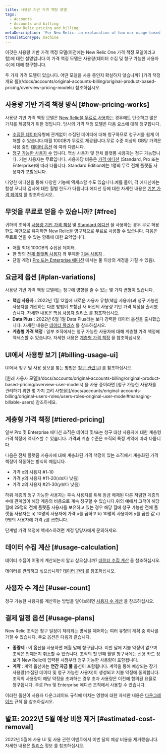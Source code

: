 ```yaml
---
title: 사용량 기반 가격 책정 모델
tags:
  - Accounts
  - Accounts and billing
  - New Relic pricing and billing
metaDescription: 'For New Relic: an explanation of how our usage-based pricing model works.'
translationType: machine
---
```


이것은 사용량 기반 가격 책정 모델(이전에는 New Relic One 가격 책정 모델이라고 함)에 대한 설명입니다.이 가격 책정 모델은 사용량(데이터 수집 및 청구 가능한 사용자 수)에 대해 청구합니다.

<Callout variant="tip">
  두 가지 가격 모델이 있습니다. 어떤 모델을 사용 중인지 확실하지 않습니까? [가격 책정 개요 를](/docs/accounts/original-accounts-billing/original-product-based-pricing/overview-pricing-models) 참조하십시오.
</Callout>

## 사용량 기반 가격 책정 방식 [#how-pricing-works]

사용량 기반 가격 책정 모델은 [New Relic을 무료로 사용하는](#free) 경우에도 단순하고 많은 가치를 제공하기 위한 것입니다. 당사의 가격 책정 모델은 다음 요소에 대해 청구합니다.

* [수집된 데이터](/docs/accounts/accounts-billing/new-relic-one-pricing-billing/data-ingest-billing)유형에 관계없이 수집된 데이터에 대해 청구하므로 청구서를 쉽게 이해할 수 있습니다.매월 100GB가 무료로 제공됩니다.무료 수준 이상의 GB당 가격은 사용 중인 [데이터 옵션](/docs/accounts/accounts-billing/new-relic-one-pricing-billing/data-ingest-billing#data-prices) 에 따라 다릅니다.
* [청구 가능한 사용자 수](/docs/accounts/accounts-billing/new-relic-one-pricing-billing/user-count-billing) 입니다. 핵심 사용자 및 전체 플랫폼 사용자는 청구 가능합니다. 기본 사용자는 무료입니다. 사용자당 비용은 [가격 에디션](https://newrelic.com/pricing) (Standard, Pro 또는 Enterprise)에 따라 다릅니다. Standard Edition에는 1명의 무료 전체 플랫폼 사용자가 포함됩니다.

다양한 에디션을 통해 다양한 기능에 액세스할 수도 있습니다.예를 들어, 각 에디션에는 합성 모니터 검사에 대한 월별 한도가 다릅니다.에디션 등에 대한 자세한 내용은 [기본 가격 페이지](https://newrelic.com/pricing) 를 참조하십시오.

## 무엇을 무료로 얻을 수 있습니까? [#free]

귀하의 조직이 [사용량 기반 가격 책정](#how-pricing-works) 및 [Standard 에디션](https://newrelic.com/pricing) 을 사용하는 경우 무료 허용 한도 미만으로 유지하면 New Relic을 영구적으로 무료로 사용할 수 있습니다. 다음은 무료로 얻을 수 있는 항목에 대한 요약입니다.

* 매월 최대 100GB의 수집된 데이터.
* 한 명의 [전체 플랫폼 사용자](/docs/accounts/accounts-billing/new-relic-one-user-management/user-type) 와 무제한 [기본 사용자](/docs/accounts/accounts-billing/new-relic-one-user-management/user-type) .
* 단일 계정( [Pro 또는 Enterprise 에디션](https://newrelic.com/pricing) 에서는 둘 이상의 계정을 가질 수 있음).

## 요금제 옵션 [#plan-variations]

사용량 기반 가격 책정 모델에는 청구에 영향을 줄 수 있는 몇 가지 변형이 있습니다.

* **핵심 사용자** : 2022년 1월 12일에 새로운 사용자 유형(핵심 사용자)과 청구 가능한 사용자를 계산하는 다른 방법이 포함된 새 버전의 사용량 기반 가격 책정을 출시했습니다. 자세한 내용은 [핵심 사용자 릴리스](/docs/accounts/accounts-billing/new-relic-one-pricing-billing/core-users-release) 를 참조하십시오.
* **Data Plus** : 2022년 6월 1일 Data Plus라는 보다 강력한 데이터 옵션을 출시했습니다. 자세한 내용은 [데이터 플러스](/docs/accounts/accounts-billing/new-relic-one-pricing-billing/data-ingest-billing#data-prices) 를 참조하십시오.
* **계층형 가격 책정** : 일부 조직에서는 청구 가능한 사용자에 대해 계층형 가격 책정에 액세스할 수 있습니다. 자세한 내용은 [계층형 가격 책정](#tiered-pricing) 을 참조하십시오.

## UI에서 사용량 보기 [#billing-usage-ui]

UI에서 청구 및 사용 정보를 찾는 방법은 [청구 관련 UI](/docs/accounts/accounts-billing/general-account-settings/introduction-account-settings) 를 참조하십시오.

<Callout variant="important">
  [원래 사용자 모델](/docs/accounts/original-accounts-billing/original-product-based-pricing/overview-user-models) 을 사용 중이라면 [청구 가능한 사용자를 관리하기 위한 몇 가지 고려 사항을](/docs/accounts/original-accounts-billing/original-users-roles/users-roles-original-user-model#managing-billable-users) 참조하세요.
</Callout>

## 계층형 가격 책정 [#tiered-pricing]

일부 Pro 및 Enterprise 에디션 조직은 데이터 및/또는 청구 대상 사용자에 대한 계층형 가격 책정에 액세스할 수 있습니다. 가격과 계층 수준은 조직의 특정 계약에 따라 다릅니다.

다음은 전체 플랫폼 사용자에 대해 계층화된 가격 책정이 있는 조직에서 계층화된 가격 책정이 작동하는 방식의 예입니다.

* 가격 x의 사용자 #1-10
* 가격 y의 사용자 #11-20(x보다 낮음)
* 가격 z의 사용자 #21-30(y보다 낮음)

하위 계층의 청구 가능한 사용자는 후속 사용자를 위해 잠금 해제된 다른 저렴한 계층의 수에 관계없이 해당 계층의 비용으로 계속 청구할 수 있습니다.위의 예에서 고객이 해당 월에 29명의 전체 플랫폼 사용자를 보유하고 있는 경우 해당 월에 청구 가능한 전체 플랫폼 사용자는 a) 10명의 사용자에 가격 x를 곱하고 b) 10명의 사용자에 y를 곱한 값 c) 9명의 사용자에 가격 z를 곱합니다.

단계별 가격 책정에 액세스하려면 계정 담당자에게 문의하세요.

## 데이터 수집 계산 [#usage-calculation]

데이터 수집이 어떻게 계산되는지 알고 싶으십니까? [데이터 수집 계산](/docs/accounts/accounts-billing/new-relic-one-pricing-billing/data-ingest-billing) 을 참조하십시오.

데이터를 관리하고 싶으십니까? [데이터 관리 를](/docs/data-apis/manage-data/manage-data-coming-new-relic) 참조하십시오.

## 사용자 수 계산 [#user-count]

청구 가능한 사용자를 계산하는 방법을 알아보려면 [사용자 수 계산](/docs/accounts/accounts-billing/new-relic-one-pricing-billing/user-count-billing) 을 참조하십시오.

## 결제 일정 옵션 [#usage-plans]

New Relic 조직은 청구 일정이 처리되는 방식을 제어하는 여러 유형의 계획 중 하나를 가질 수 있습니다. 주요 옵션은 다음과 같습니다.

* **종량제** : 이 옵션을 사용하면 매월 말에 청구됩니다. 이번 달에 지불 약정이 없으며 조직은 언제든지 취소할 수 있습니다. 조직의 첫 번째 월말 청구서에는 신용 카드 정보가 New Relic에 입력된 시점부터 청구 가능한 사용량이 포함됩니다.
* **계약** : 계약 옵션에는 **연간 자금 풀** 옵션이 포함됩니다. 계약을 통해 예상되는 장기 사용량(수집된 데이터 및 청구 가능한 사용자)이 생성되고 지불 약정에 동의합니다. 조직의 사용량이 해당 약정을 초과하는 경우 초과 사용량은 이전에 합의된 요율로 청구됩니다. 주로 Pro 및 Enterprise 에디션 조직에서 사용할 수 있습니다.

이러한 옵션이 사용자 다운그레이드 규칙에 미치는 영향에 대한 자세한 내용은 [다운그레이드](/docs/accounts/accounts-billing/new-relic-one-pricing-billing/user-count-billing#user-downgrade-rules) 규칙 을 참조하십시오.

## 발표: 2022년 5월 예상 비용 제거 [#estimated-cost-removal]

2022년 5월에 사용 UI 및 사용 관련 이벤트에서 이번 달의 예상 비용을 제거했습니다. 자세한 내용은 [릴리스](/docs/release-notes/org-user-mgmt-release-notes/org-users-22-05-01) 정보 를 참조하십시오.